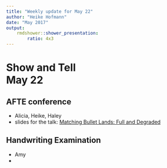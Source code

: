 ```yaml
---
title: "Weekly update for May 22"
author: "Heike Hofmann"
date: "May 2017"
output: 
    rmdshower::shower_presentation:
        ratio: 4x3
---
```



# Show and Tell <br> May 22

## AFTE conference

- Alicia, Heike, Haley
- slides for the talk: [Matching Bullet Lands: Full and Degraded](../../talks/AFTE\ 2017/AFTE-slides.html)

## Handwriting Examination

- Amy
- 
